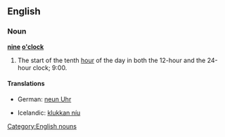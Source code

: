 ==English==

===Noun===
'''[[nine]] [[o'clock]]'''

# The start of the tenth [[hour]] of the day in both the 12-hour and the 24-hour clock; 9:00.

====Translations====
{{trans-top|the start of the tenth hour}}
* German: [[neun Uhr]]
{{trans-mid}}
* Icelandic: [[klukkan níu]]
{{trans-bottom}}

[[Category:English nouns]]